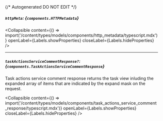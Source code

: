 {/* Autogenerated DO NOT EDIT  */}

##### `httpMeta`: *{`components.HTTPMetadata`}*

<Collapsible content={() => import('/content/types/models/components/http_metadata/typescript.mdx')} openLabel={Labels.showProperties} closeLabel={Labels.hideProperties} />


---
##### `taskActionsServiceCommentResponse?`: *{`components.TaskActionsServiceCommentResponse`}*
Task actions service comment response returns the task view inluding the expanded array of items that are indicated by the expand mask on the request.

<Collapsible content={() => import('/content/types/models/components/task_actions_service_comment_response/typescript.mdx')} openLabel={Labels.showProperties} closeLabel={Labels.hideProperties} />



